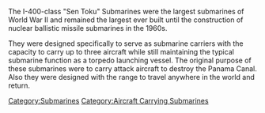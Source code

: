 The I-400-class "Sen Toku" Submarines were the largest submarines of World War II and remained the largest ever built until the construction of nuclear ballistic missile submarines in the 1960s.

They were designed specifically to serve as submarine carriers with the capacity to carry up to three aircraft while still maintaining the typical submarine function as a torpedo launching vessel. The original purpose of these submarines were to carry attack aircraft to destroy the Panama Canal. Also they were designed with the range to travel anywhere in the world and return.

[[Category:Submarines]]
[[Category:Aircraft Carrying Submarines]]